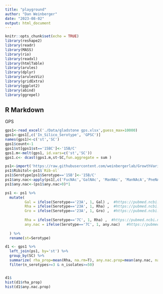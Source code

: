 ```yaml
---
title: "playground"
author: "Dan Weinberger"
date: "2023-08-02"
output: html_document
---
```


```r
knitr::opts_chunk$set(echo = TRUE)
library(reshape2)
library(readr)
library(MASS)
library(rio)
library(readxl)
library(htmlTable)
library(arules)
library(dplyr)
library(arulesViz)
library(gridExtra)
library(ggplot2)
library(abind)
library(ggrepel)
```

## R Markdown

GPS
```r
gps1<-read_excel('./Data/gladstone gps.xlsx',guess_max=10000)
gps1<-gps1[,c('In_Silico_Serotype', 'GPSC')]
names(gps1)<-c('st','SC')
gps1$count<-1
gps1$st[gps1$st=='15BC']<-'15B/C'
gps1.m<-melt(gps1, id.vars=c('st','SC'))
gps1.c<- dcast(gps1.m,st~SC,fun.aggregate = sum )
```


```r

ps1<-import('https://raw.githubusercontent.com/weinbergerlab/GrowthVariation/master/Data/PS%20Composition_SS_final.csv')
ps1$Ribitol<-ps1$`Rib-ol`
ps1$Serotype[ps1$Serotype=='15B']<-'15B/C'
ps1$any.nac<-apply(ps1[,c('FucNAc','GalNAc', 'ManNAc', 'ManNAcA','PneNAc', 'GlcNAc')], 1,sum)
ps1$any.nac<-(ps1$any.nac>0)*1

ps1 <- ps1 %>%
  mutate(
         Gal = ifelse(Serotype=='23A', 1, Gal) ,  #https://pubmed.ncbi.nlm.nih.gov/28837839
         Rha = ifelse(Serotype=='23A', 1, Rha) ,  #https://pubmed.ncbi.nlm.nih.gov/28837839
         Gro = ifelse(Serotype=='23A', 1, Gro) ,  #https://pubmed.ncbi.nlm.nih.gov/28837839
               
         Rha = ifelse(Serotype=='7C', 1, Rha) ,  #https://pubmed.ncbi.nlm.nih.gov/29715685/
         any.nac = ifelse(Serotype=='7C', 1, any.nac)   #https://pubmed.ncbi.nlm.nih.gov/29715685/
         
  ) %>%
  rename(st=Serotype)
```

```r
d1 <- gps1 %>%
  left_join(ps1, by='st') %>%
  group_by(SC) %>%
  summarize( rha_prop=mean(Rha, na.rm=T), any.nac.prop=mean(any.nac, na.rm=T), n_isolates=n(), n_serotypes=n_distinct(st), serotypes=paste(unique(st), collapse='_')) %>%
  filter(n_serotypes>=3 & n_isolates>=50)


d1$
hist(d1$rha_prop)
hist(d1$any.nac.prop)

```


